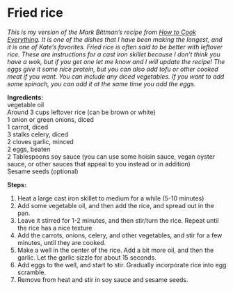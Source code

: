 # Fried rice {#fried-rice .unnumbered}

*This is my version of the Mark Bittman's recipe from <a href="https://www.howtocookeverything.com/home">How to Cook Everything</a>. It is one of the dishes that I have been making the longest, and it is one of Kate's favorites. Fried rice is often said to be better with leftover rice. These are instructions for a cast iron skillet because I don't think you have a wok, but if you get one let me know and I will update the recipe! The eggs give it some nice protein, but you can also add tofu or other cooked meat if you want. You can include any diced vegetables. If you want to add some spinach, you can add it at the same time you add the eggs.*

**Ingredients:**  
vegetable oil  
Around 3 cups leftover rice (can be brown or white)  
1 onion or green onions, diced  
1 carrot, diced  
3 stalks celery, diced   
2 cloves garlic, minced  
2 eggs, beaten  
2 Tablespoons soy sauce (you can use some hoisin sauce, vegan oyster sauce, or other sauces that appeal to you instead or in addition)  
Sesame seeds (optional)  

**Steps:**  

1. Heat a large cast iron skillet to medium for a while (5-10 minutes)
2. Add some vegetable oil, and then add the rice, and spread out in the pan.
3. Leave it stirred for 1-2 minutes, and then stir/turn the rice. Repeat until the rice has a nice texture
3. Add the carrots, onions, celery, and other vegetables, and stir for a few minutes, until they are cooked.
4. Make a well in the center of the rice. Add a bit more oil, and then the garlic. Let the garlic sizzle for about 15 seconds.
5. Add eggs to the well, and start to stir. Gradually incorporate rice into egg scramble.
6. Remove from heat and stir in soy sauce and sesame seeds.
